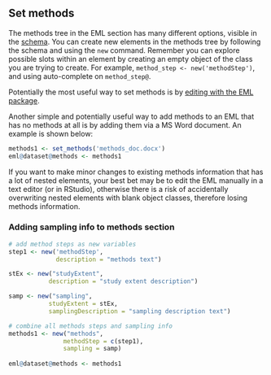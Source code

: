 ## Set methods

The methods tree in the EML section has many different options, visible in the [schema](https://knb.ecoinformatics.org/emlparser/docs/eml-2.1.1/eml-methods.png). You can create new elements in the methods tree by following the schema and using the `new` command. Remember you can explore possible slots within an element by creating an empty object of the class you are trying to create. For example, `method_step <- new('methodStep')`, and using auto-complete on `method_step@`.

Potentially the most useful way to set methods is by [editing with the EML package](#edit-eml-with-the-eml-package).

Another simple and potentially useful way to add methods to an EML that has no methods at all is by adding them via a MS Word document. An example is shown below:

```r
methods1 <- set_methods('methods_doc.docx')
eml@dataset@methods <- methods1
```

If you want to make minor changes to existing methods information that has a lot of nested elements, your best bet may be to edit the EML manually in a text editor (or in RStudio), otherwise there is a risk of accidentally overwriting nested elements with blank object classes, therefore losing methods information.

### Adding sampling info to methods section

```r
# add method steps as new variables
step1 <- new('methodStep',
             description = "methods text")

stEx <- new("studyExtent", 
           description = "study extent description")

samp <- new("sampling", 
           studyExtent = stEx,
           samplingDescription = "sampling description text")

# combine all methods steps and sampling info 
methods1 <- new("methods",
               methodStep = c(step1),
               sampling = samp)
               
eml@dataset@methods <- methods1
```
